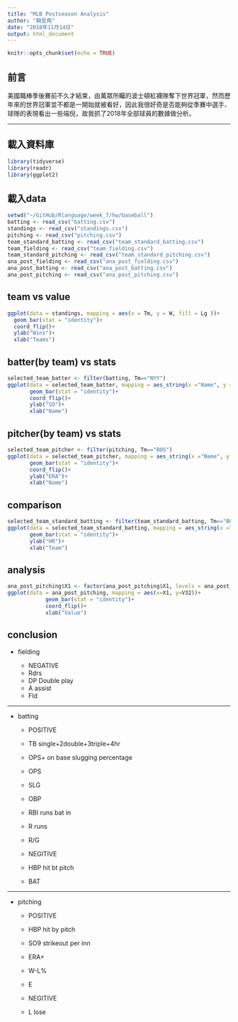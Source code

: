 ```yaml
---
title: "MLB Postseason Analysis"
author: "賴昱堯"
date: "2018年11月14日"
output: html_document
---
```


```r
knitr::opts_chunk$set(echo = TRUE)
```

## 前言

美國職棒季後賽前不久才結束，由萬眾所矚的波士頓紅襪隊奪下世界冠軍，然而歷年來的世界冠軍並不都是一開始就被看好，因此我很好奇是否能夠從季賽中選手、球隊的表現看出一些端倪，故我抓了2018年全部球員的數據做分析。

***

## 載入資料庫

```r
library(tidyverse)
library(readr)
library(ggplot2)


```

## 載入data

```r
setwd("~/GitHub/Rlanguage/week_7/hw/baseball")
batting <- read_csv("batting.csv")
standings <- read_csv("standings.csv")
pitching <- read_csv("pitching.csv")
team_standard_batting <- read_csv("team_standard_batting.csv")
team_fielding <- read_csv("team_fielding.csv")
team_standard_pitching <- read_csv("team_standard_pitching.csv")
ana_post_fielding <- read_csv("ana_post_fielding.csv")
ana_post_batting <- read_csv("ana_post_batting.csv")
ana_post_pitching <- read_csv("ana_post_pitching.csv")
```
## team vs value

```r
ggplot(data = standings, mapping = aes(x = Tm, y = W, fill = Lg ))+
  geom_bar(stat = "identity")+
  coord_flip()+
  ylab("Wins")+
  xlab("Teams")

```

## batter(by team) vs stats

```r
selected_team_batter <- filter(batting, Tm=="NYY")
ggplot(data = selected_team_batter, mapping = aes_string(x ="Name", y = "SO"))+
       geom_bar(stat = "identity")+
       coord_flip()+
       ylab("SO")+
       xlab("Name")

```

## pitcher(by team) vs stats

```r
selected_team_pitcher <- filter(pitching, Tm=="BOS")
ggplot(data = selected_team_pitcher, mapping = aes_string(x ="Name", y = "ERA"))+
       geom_bar(stat = "identity")+
       coord_flip()+
       ylab("ERA")+
       xlab("Name")

```

## comparison

```r
selected_team_standard_batting <- filter(team_standard_batting, Tm=="BOS"|Tm=="NYY")
ggplot(data = selected_team_standard_batting, mapping = aes_string(x ="Tm", y = "HR"))+
       geom_bar(stat = "identity")+
       ylab("HR")+
       xlab("Team")

```

## analysis

```r
ana_post_pitching$X1 <- factor(ana_post_pitching$X1, levels = ana_post_pitching$X1[order(ana_post_pitching$V32)])
ggplot(data = ana_post_pitching, mapping = aes(x=X1, y=V32))+
            geom_bar(stat = "identity")+
            coord_flip()+
            xlab("Value")

```

## conclusion

- fielding

  - NEGATIVE
  - Rdrs
  - DP Double play
  - A  assist
  - Fld

***

- batting

  - POSITIVE
  - TB   single+2double+3triple+4hr
  - OPS+ on base slugging percentage
  - OPS
  - SLG  
  - OBP
  - RBI  runs bat in
  - R    runs
  - R/G
  
  - NEGITIVE
  - HBP  hit bt pitch
  - BAT

***

- pitching

  - POSITIVE
  - HBP  hit by pitch
  - SO9   strikeout per inn
  - ERA+
  - W-L%
  - E
  
  - NEGITIVE
  - L    lose